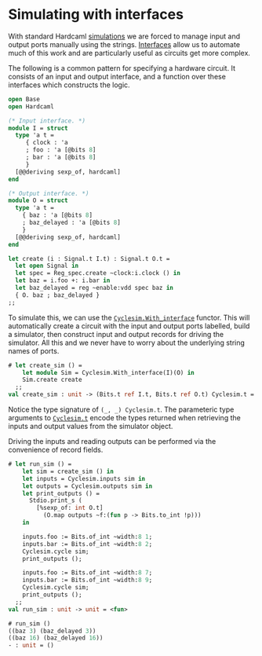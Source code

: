 # Simulating with interfaces

With standard Hardcaml [simulations](simulation.mdx) we are forced to manage input and
output ports manually using the
strings. [Interfaces](hardcaml_interfaces.mdx) allow us to automate
much of this work and are particularly useful as circuits get more
complex.

The following is a common pattern for specifying a hardware circuit.
It consists of an input and output interface, and a function over
these interfaces which constructs the logic.

```ocaml
open Base
open Hardcaml

(* Input interface. *)
module I = struct
  type 'a t =
     { clock : 'a
     ; foo : 'a [@bits 8]
     ; bar : 'a [@bits 8]
     }
  [@@deriving sexp_of, hardcaml]
end

(* Output interface. *)
module O = struct
  type 'a t =
    { baz : 'a [@bits 8]
    ; baz_delayed : 'a [@bits 8]
    }
  [@@deriving sexp_of, hardcaml]
end

let create (i : Signal.t I.t) : Signal.t O.t =
  let open Signal in
  let spec = Reg_spec.create ~clock:i.clock () in
  let baz = i.foo +: i.bar in
  let baz_delayed = reg ~enable:vdd spec baz in
  { O. baz ; baz_delayed }
;;
```

To simulate this, we can use the
[`Cyclesim.With_interface`](https://ocaml.janestreet.com/ocaml-core/latest/doc/hardcaml/Hardcaml/Cyclesim/With_interface/index.html)
functor. This will automatically create a circuit with the input and output
ports labelled, build a simulator, then construct input and output
records for driving the simulator. All this and we never have to worry
about the underlying string names of ports.

```ocaml
# let create_sim () =
    let module Sim = Cyclesim.With_interface(I)(O) in
    Sim.create create
  ;;
val create_sim : unit -> (Bits.t ref I.t, Bits.t ref O.t) Cyclesim.t = <fun>
```

Notice the type signature of `(_, _) Cyclesim.t`. The parameteric type
arguments to [`Cyclesim.t`](https://ocaml.janestreet.com/ocaml-core/latest/doc/hardcaml/Hardcaml/Cyclesim/index.html)
encode the types returned when retrieving the
inputs and output values from the simulator object.

Driving the inputs and reading outputs can be performed via the
convenience of record fields.

```ocaml
# let run_sim () =
    let sim = create_sim () in
    let inputs = Cyclesim.inputs sim in
    let outputs = Cyclesim.outputs sim in
    let print_outputs () =
      Stdio.print_s (
        [%sexp_of: int O.t]
          (O.map outputs ~f:(fun p -> Bits.to_int !p)))
    in

    inputs.foo := Bits.of_int ~width:8 1;
    inputs.bar := Bits.of_int ~width:8 2;
    Cyclesim.cycle sim;
    print_outputs ();

    inputs.foo := Bits.of_int ~width:8 7;
    inputs.bar := Bits.of_int ~width:8 9;
    Cyclesim.cycle sim;
    print_outputs ();
  ;;
val run_sim : unit -> unit = <fun>

# run_sim ()
((baz 3) (baz_delayed 3))
((baz 16) (baz_delayed 16))
- : unit = ()
```
